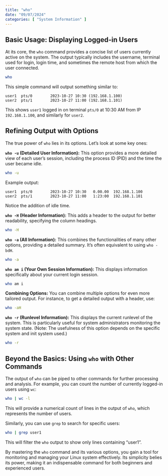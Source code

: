 ```yaml
---
title: "who"
date: "09/07/2024"
categories: [ "System Information" ]
---
```

## Basic Usage: Displaying Logged-in Users

At its core, the `who` command provides a concise list of users currently active on the system.  The output typically includes the username, terminal used for login, login time, and sometimes the remote host from which the user connected.

```bash
who
```

This simple command will output something similar to:

```
user1  pts/0        2023-10-27 10:30 (192.168.1.100)
user2  pts/1        2023-10-27 11:00 (192.168.1.101)
```

This shows `user1` logged in on terminal `pts/0` at 10:30 AM from IP `192.168.1.100`, and similarly for `user2`.


## Refining Output with Options

The true power of `who` lies in its options. Let's look at some key ones:


**`who -u` (Detailed User Information):**  This option provides a more detailed view of each user's session, including the process ID (PID) and the time the user became idle.

```bash
who -u
```

Example output:

```
user1  pts/0        2023-10-27 10:30   0.00.00  192.168.1.100
user2  pts/1        2023-10-27 11:00   1:23:00  192.168.1.101
```
Notice the addition of idle time.

**`who -H` (Header Information):** This adds a header to the output for better readability, specifying the column headings.


```bash
who -H
```

**`who -a` (All Information):** This combines the functionalities of many other options, providing a detailed summary.  It's often equivalent to using `who -bdH`.

```bash
who -a
```


**`who am i` (Your Own Session Information):** This displays information specifically about your current login session.

```bash
who am i
```

**Combining Options:** You can combine multiple options for even more tailored output. For instance, to get a detailed output with a header, use:

```bash
who -aH
```


**`who -r` (Runlevel Information):** This displays the current runlevel of the system. This is particularly useful for system administrators monitoring the system state.  (Note: The usefulness of this option depends on the specific system and init system used.)


```bash
who -r
```


##  Beyond the Basics:  Using `who` with Other Commands

The output of `who` can be piped to other commands for further processing and analysis. For example, you can count the number of currently logged-in users using `wc`:

```bash
who | wc -l
```

This will provide a numerical count of lines in the output of `who`, which represents the number of users.


Similarly, you can use `grep` to search for specific users:

```bash
who | grep user1
```

This will filter the `who` output to show only lines containing "user1".


By mastering the `who` command and its various options, you gain a tool for monitoring and managing your Linux system effectively.  Its simplicity belies its power, making it an indispensable command for both beginners and experienced users.

